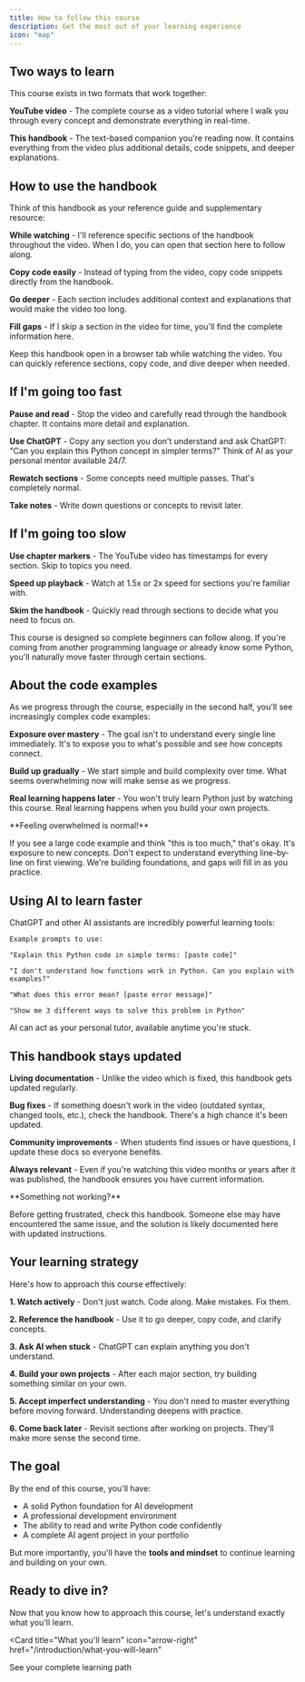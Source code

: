 ```yaml
---
title: How to follow this course
description: Get the most out of your learning experience
icon: "map"
---
```


## Two ways to learn

This course exists in two formats that work together:

**YouTube video** - The complete course as a video tutorial where I walk you through every concept and demonstrate everything in real-time.

**This handbook** - The text-based companion you're reading now. It contains everything from the video plus additional details, code snippets, and deeper explanations.

## How to use the handbook

Think of this handbook as your reference guide and supplementary resource:

**While watching** - I'll reference specific sections of the handbook throughout the video. When I do, you can open that section here to follow along.

**Copy code easily** - Instead of typing from the video, copy code snippets directly from the handbook.

**Go deeper** - Each section includes additional context and explanations that would make the video too long.

**Fill gaps** - If I skip a section in the video for time, you'll find the complete information here.

<Tip>
  Keep this handbook open in a browser tab while watching the video. You can quickly reference sections, copy code, and dive deeper when needed.
</Tip>

## If I'm going too fast

**Pause and read** - Stop the video and carefully read through the handbook chapter. It contains more detail and explanation.

**Use ChatGPT** - Copy any section you don't understand and ask ChatGPT: "Can you explain this Python concept in simpler terms?" Think of AI as your personal mentor available 24/7.

**Rewatch sections** - Some concepts need multiple passes. That's completely normal.

**Take notes** - Write down questions or concepts to revisit later.

## If I'm going too slow

**Use chapter markers** - The YouTube video has timestamps for every section. Skip to topics you need.

**Speed up playback** - Watch at 1.5x or 2x speed for sections you're familiar with.

**Skim the handbook** - Quickly read through sections to decide what you need to focus on.

<Note>
  This course is designed so complete beginners can follow along. If you're coming from another programming language or already know some Python, you'll naturally move faster through certain sections.
</Note>

## About the code examples

As we progress through the course, especially in the second half, you'll see increasingly complex code examples:

**Exposure over mastery** - The goal isn't to understand every single line immediately. It's to expose you to what's possible and see how concepts connect.

**Build up gradually** - We start simple and build complexity over time. What seems overwhelming now will make sense as we progress.

**Real learning happens later** - You won't truly learn Python just by watching this course. Real learning happens when you build your own projects.

<Warning>
  **Feeling overwhelmed is normal!**
  
  If you see a large code example and think "this is too much," that's okay. It's exposure to new concepts. Don't expect to understand everything line-by-line on first viewing. We're building foundations, and gaps will fill in as you practice.
</Warning>

## Using AI to learn faster

ChatGPT and other AI assistants are incredibly powerful learning tools:

```
Example prompts to use:

"Explain this Python code in simple terms: [paste code]"

"I don't understand how functions work in Python. Can you explain with examples?"

"What does this error mean? [paste error message]"

"Show me 3 different ways to solve this problem in Python"
```

AI can act as your personal tutor, available anytime you're stuck.

## This handbook stays updated

**Living documentation** - Unlike the video which is fixed, this handbook gets updated regularly.

**Bug fixes** - If something doesn't work in the video (outdated syntax, changed tools, etc.), check the handbook. There's a high chance it's been updated.

**Community improvements** - When students find issues or have questions, I update these docs so everyone benefits.

**Always relevant** - Even if you're watching this video months or years after it was published, the handbook ensures you have current information.

<Tip>
  **Something not working?**
  
  Before getting frustrated, check this handbook. Someone else may have encountered the same issue, and the solution is likely documented here with updated instructions.
</Tip>

## Your learning strategy

Here's how to approach this course effectively:

**1. Watch actively** - Don't just watch. Code along. Make mistakes. Fix them.

**2. Reference the handbook** - Use it to go deeper, copy code, and clarify concepts.

**3. Ask AI when stuck** - ChatGPT can explain anything you don't understand.

**4. Build your own projects** - After each major section, try building something similar on your own.

**5. Accept imperfect understanding** - You don't need to master everything before moving forward. Understanding deepens with practice.

**6. Come back later** - Revisit sections after working on projects. They'll make more sense the second time.

## The goal

By the end of this course, you'll have:
- A solid Python foundation for AI development
- A professional development environment
- The ability to read and write Python code confidently
- A complete AI agent project in your portfolio

But more importantly, you'll have the **tools and mindset** to continue learning and building on your own.

## Ready to dive in?

Now that you know how to approach this course, let's understand exactly what you'll learn.

<Card
  title="What you'll learn"
  icon="arrow-right"
  href="/introduction/what-you-will-learn"
>
  See your complete learning path
</Card>

